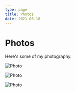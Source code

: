 ```yaml
---
type: page
title: Photos
date: 2021-03-18
---
```


# Photos

Here's some of my photography.


<Image
  src="/images/capecod.png"
  alt="Photo"
  width={1125}
  height={750}
  priority
  className="next-image"
/>

<Image
  src="/images/capecod2.png"
  alt="Photo"
  width={1125}
  height={750}
  priority
  className="next-image"
/>

<Image
  src="/images/westrock.png"
  alt="Photo"
  width={1125}
  height={412}
  priority
  className="next-image"
/>
